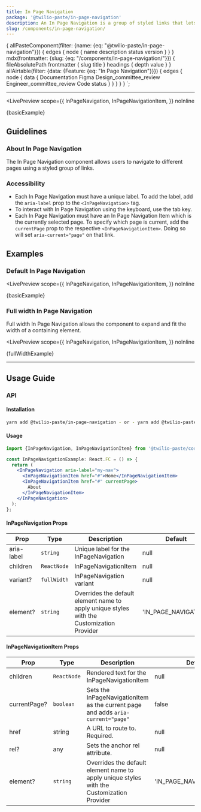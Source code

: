 ```yaml
---
title: In Page Navigation
package: '@twilio-paste/in-page-navigation'
description: An In Page Navigation is a group of styled links that lets users navigate between related pages.
slug: /components/in-page-navigation/
---
```



  {
    allPasteComponent(filter: {name: {eq: "@twilio-paste/in-page-navigation"}}) {
      edges {
        node {
          name
          description
          status
          version
        }
      }
    }
    mdx(frontmatter: {slug: {eq: "/components/in-page-navigation/"}}) {
      fileAbsolutePath
      frontmatter {
        slug
        title
      }
      headings {
        depth
        value
      }
    }
    allAirtable(filter: {data: {Feature: {eq: "In Page Navigation"}}}) {
      edges {
        node {
          data {
            Documentation
            Figma
            Design_committee_review
            Engineer_committee_review
            Code
            status
          }
        }
      }
    }
  }
`;

<NormalizedComponentHeader
  categoryRoute={SidebarCategoryRoutes.COMPONENTS}
  githubUrl="https://github.com/twilio-labs/paste/tree/main/packages/paste-core/components/in-page-navigation"
  storybookUrl="/?path=/story/components-in-page-navigation--default"
  data={props.data}
/>

---

<contentwrapper>

<PageAside data={props.data.mdx} />

<content>

<LivePreview
  scope={{
    InPageNavigation,
    InPageNavigationItem,
  }}
  noInline
>
  {basicExample}
</LivePreview>

## Guidelines

### About In Page Navigation

The In Page Navigation component allows users to navigate to different pages using a styled group of links.

### Accessibility

- Each In Page Navigation must have a unique label. To add the label, add the `aria-label` prop to the `<InPageNavigation>` tag.
- To interact with In Page Navigation using the keyboard, use the tab key.
- Each In Page Navigation must have an In Page Navigation Item which is the currently selected page. To specify which page is current, add the `currentPage` prop to the respective `<InPageNavigationItem>`. Doing so will set `aria-current="page"` on that link.

## Examples

### Default In Page Navigation

<LivePreview
  scope={{
    InPageNavigation,
    InPageNavigationItem,
  }}
  noInline
>
  {basicExample}
</LivePreview>

### Full width In Page Navigation

Full width In Page Navigation allows the component to expand and fit the width of a containing element.

<LivePreview
  scope={{
    InPageNavigation,
    InPageNavigationItem,
  }}
  noInline
>
  {fullWidthExample}
</LivePreview>

---

## Usage Guide

### API

#### Installation

```bash
yarn add @twilio-paste/in-page-navigation - or - yarn add @twilio-paste/core
```

#### Usage

```jsx
import {InPageNavigation, InPageNavigationItem} from '@twilio-paste/core/in-page-navigation';

const InPageNavigationExample: React.FC = () => {
  return (
    <InPageNavigation aria-label="my-nav">
      <InPageNavigationItem href="#">Home</InPageNavigationItem>
      <InPageNavigationItem href="#" currentPage>
        About
      </InPageNavigationItem>
    </InPageNavigation>
  );
};
```

#### InPageNavigation Props

| Prop       | Type        | Description                                                                               | Default              |
| ---------- | ----------- | ----------------------------------------------------------------------------------------- | -------------------- |
| aria-label | `string`    | Unique label for the InPageNavigation                                                     | null                 |
| children   | `ReactNode` | InPageNavigationItem                                                                      | null                 |
| variant?   | `fullWidth` | InPageNavigation variant                                                                  | null                 |
| element?   | `string`    | Overrides the default element name to apply unique styles with the Customization Provider | 'IN_PAGE_NAVIGATION' |

#### InPageNavigationItem Props

| Prop         | Type        | Description                                                                               | Default                   |
| ------------ | ----------- | ----------------------------------------------------------------------------------------- | ------------------------- |
| children     | `ReactNode` | Rendered text for the InPageNavigationItem                                                | null                      |
| currentPage? | `boolean`   | Sets the InPageNavigationItem as the current page and adds `aria-current="page"`          | false                     |
| href         | string      | A URL to route to. Required.                                                              | null                      |
| rel?         | any         | Sets the anchor rel attribute.                                                            | null                      |
| element?     | `string`    | Overrides the default element name to apply unique styles with the Customization Provider | 'IN_PAGE_NAVIGATION_ITEM' |

<ChangelogRevealer>
  <Changelog />
</ChangelogRevealer>

</content>

</contentwrapper>
